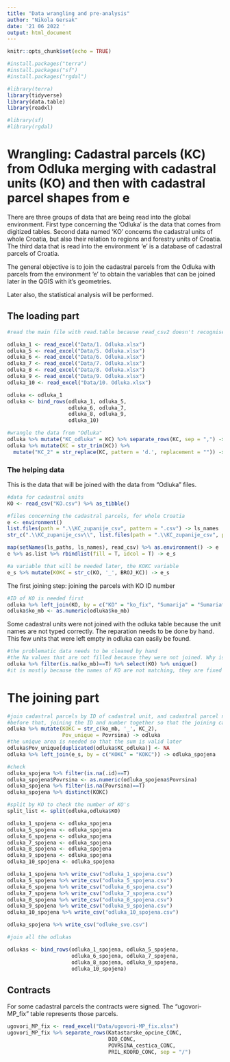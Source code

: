 ```yaml
---
title: "Data wrangling and pre-analysis"
author: "Nikola Gersak"
date: '21 06 2022 '
output: html_document
---
```


```r
knitr::opts_chunk$set(echo = TRUE)

#install.packages("terra")
#install.packages("sf")
#install.packages("rgdal")

#library(terra)
library(tidyverse)
library(data.table)
library(readxl)

#library(sf)
#library(rgdal)
```

# Wrangling: Cadastral parcels (KC) from Odluka merging with cadastral units (KO) and then with cadastral parcel shapes from e

There are three groups of data that are being read into the global environment. First type concerning the 'Odluka' is the data that comes from digitized tables. Second data named 'KO' concerns the cadastral units of whole Croatia, but also their relation to regions and forestry units of Croatia. The third data that is read into the environment 'e' is a database of cadastral parcels of Croatia.

The general objective is to join the cadastral parcels from the Odluka with parcels from the environment 'e' to obtain the variables that can be joined later in the QGIS with it's geometries.

Later also, the statistical analysis will be performed.

## The loading part {-}

```r
#read the main file with read.table because read_csv2 doesn't recognise encoding

odluka_1 <- read_excel("Data/1. Odluka.xlsx")
odluka_5 <- read_excel("Data/5. Odluka.xlsx")
odluka_6 <- read_excel("Data/6. Odluka.xlsx")
odluka_7 <- read_excel("Data/7. Odluka.xlsx")
odluka_8 <- read_excel("Data/8. Odluka.xlsx")
odluka_9 <- read_excel("Data/9. Odluka.xlsx")
odluka_10 <- read_excel("Data/10. Odluka.xlsx")

odluka <- odluka_1
odluka <- bind_rows(odluka_1, odluka_5, 
                    odluka_6, odluka_7, 
                    odluka_8, odluka_9, 
                    odluka_10)

#wrangle the data from "Odluka"
odluka %>% mutate("KC_odluka" = KC) %>% separate_rows(KC, sep = ",") -> odluka
odluka %>% mutate(KC = str_trim(KC)) %>% 
  mutate("KC_2" = str_replace(KC, pattern = 'd.', replacement = "")) -> odluka
```

### The helping data {-}

This is the data that will be joined with the data from "Odluka" files.

```r
#data for cadastral units
KO <- read_csv("KO.csv") %>% as_tibble()

#files concerning the cadastral parcels, for whole Croatia
e <- environment()
list.files(path = ".\\KC_zupanije_csv", pattern = ".csv") -> ls_names
str_c(".\\KC_zupanije_csv\\", list.files(path = ".\\KC_zupanije_csv", pattern = ".csv")) -> ls_paths

map(setNames(ls_paths, ls_names), read_csv) %>% as.environment() -> e
e %>% as.list %>% rbindlist(fill = T, idcol = T) -> e_s

#a variable that will be needed later, the KOKC variable
e_s %>% mutate(KOKC = str_c(KO, '_', BROJ_KC)) -> e_s
```

The first joining step: joining the parcels with KO ID number

```r
#ID of KO is needed first
odluka %>% left_join(KO, by = c("KO" = "ko_fix", "Sumarija" = "Sumariafix")) -> odluka
odluka$ko_mb <- as.numeric(odluka$ko_mb)
```

Some cadastral units were not joined with the odluka table because the unit names are not typed correctly. The reparation needs to be done by hand. This few units that were left empty in odluka can easily be found.

```r
#the problematic data needs to be cleaned by hand
#the Na values that are not filled because they were not joined. Why is that so?
odluka %>% filter(is.na(ko_mb)==T) %>% select(KO) %>% unique()
#it is mostly because the names of KO are not matching, they are fixed now

```

# The joining part {-}

```r
#join cadastral parcels by ID of cadastral unit, and cadastral parcel number
#before that, joining the ID and number together so that the joining can be faster by checking the double criteria at the same time
odluka %>% mutate(KOKC = str_c(ko_mb, '_', KC_2), 
                  Pov_unique = Povrsina) -> odluka
#the unique area is needed so that the sum is valid later
odluka$Pov_unique[duplicated(odluka$KC_odluka)] <- NA
odluka %>% left_join(e_s, by = c("KOKC" = "KOKC")) -> odluka_spojena

#check
odluka_spojena %>% filter(is.na(.id)==T)
odluka_spojena$Povrsina <- as.numeric(odluka_spojena$Povrsina)
odluka_spojena %>% filter(is.na(Povrsina)==T)
odluka_spojena %>% distinct(KOKC)

#split by KO to check the number of KO's
split_list <- split(odluka,odluka$KO)

odluka_1_spojena <- odluka_spojena
odluka_5_spojena <- odluka_spojena
odluka_6_spojena <- odluka_spojena
odluka_7_spojena <- odluka_spojena
odluka_8_spojena <- odluka_spojena
odluka_9_spojena <- odluka_spojena
odluka_10_spojena <- odluka_spojena

odluka_1_spojena %>% write_csv("odluka_1_spojena.csv")
odluka_5_spojena %>% write_csv("odluka_5_spojena.csv")
odluka_6_spojena %>% write_csv("odluka_6_spojena.csv")
odluka_7_spojena %>% write_csv("odluka_7_spojena.csv")
odluka_8_spojena %>% write_csv("odluka_8_spojena.csv")
odluka_9_spojena %>% write_csv("odluka_9_spojena.csv")
odluka_10_spojena %>% write_csv("odluka_10_spojena.csv")

odluka_spojena %>% write_csv("odluke_sve.csv")

#join all the odlukas

odlukas <- bind_rows(odluka_1_spojena, odluka_5_spojena, 
                     odluka_6_spojena, odluka_7_spojena, 
                     odluka_8_spojena, odluka_9_spojena, 
                     odluka_10_spojena)

```

## Contracts {-}

For some cadastral parcels the contracts were signed. The "ugovori-MP_fix" table represents those parcels.

```r
ugovori_MP_fix <- read_excel("Data/ugovori-MP_fix.xlsx")
ugovori_MP_fix %>% separate_rows(Katastarske_opcine_CONC, 
                                 DIO_CONC, 
                                 POVRSINA_cestica_CONC, 
                                 PRIL_KOORD_CONC, sep = "/")

```

